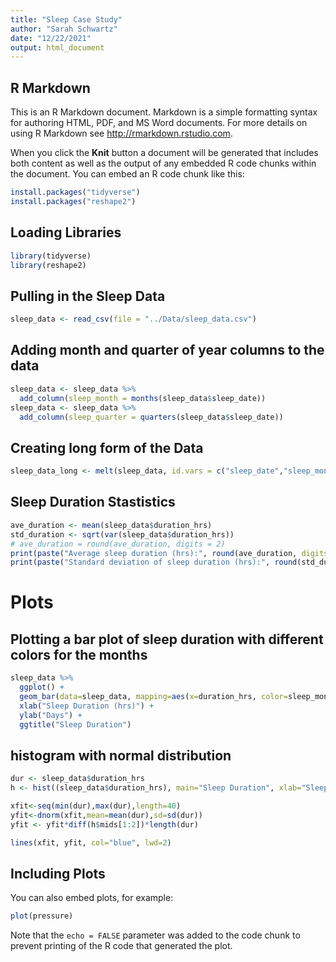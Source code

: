 ```yaml
---
title: "Sleep Case Study"
author: "Sarah Schwartz"
date: "12/22/2021"
output: html_document
---
```




## R Markdown

This is an R Markdown document. Markdown is a simple formatting syntax for authoring HTML, PDF, and MS Word documents. For more details on using R Markdown see <http://rmarkdown.rstudio.com>.

When you click the **Knit** button a document will be generated that includes both content as well as the output of any embedded R code chunks within the document. You can embed an R code chunk like this:

```r
install.packages("tidyverse")
install.packages("reshape2")
```

## Loading Libraries
```r
library(tidyverse)
library(reshape2)
```

## Pulling in the Sleep Data
```r
sleep_data <- read_csv(file = "../Data/sleep_data.csv")
```
## Adding month and quarter of year columns to the data
``` r
sleep_data <- sleep_data %>%
  add_column(sleep_month = months(sleep_data$sleep_date))
sleep_data <- sleep_data %>%
  add_column(sleep_quarter = quarters(sleep_data$sleep_date))
```


## Creating long form of the Data
```r
sleep_data_long <- melt(sleep_data, id.vars = c("sleep_date","sleep_month","sleep_quarter","duration_hrs","total_toss_turns","avg_percent_rem_hrs"))
```

## Sleep Duration Stastistics
``` r
ave_duration <- mean(sleep_data$duration_hrs)
std_duration <- sqrt(var(sleep_data$duration_hrs))
# ave_duration = round(ave_duration, digits = 2)
print(paste("Average sleep duration (hrs):", round(ave_duration, digits = 2)))
print(paste("Standard deviation of sleep duration (hrs):", round(std_duration,digits = 2)))
```


# Plots

## Plotting a bar plot of sleep duration with different colors for the months
```r
sleep_data %>%
  ggplot() +
  geom_bar(data=sleep_data, mapping=aes(x=duration_hrs, color=sleep_month)) +
  xlab("Sleep Duration (hrs)") + 
  ylab("Days") + 
  ggtitle("Sleep Duration")
```


## histogram with normal distribution
```r
dur <- sleep_data$duration_hrs
h <- hist((sleep_data$duration_hrs), main="Sleep Duration", xlab="Sleep Duration (hrs)")

xfit<-seq(min(dur),max(dur),length=40) 
yfit<-dnorm(xfit,mean=mean(dur),sd=sd(dur)) 
yfit <- yfit*diff(h$mids[1:2])*length(dur) 

lines(xfit, yfit, col="blue", lwd=2)
```



## Including Plots

You can also embed plots, for example:

```r
plot(pressure)
```

Note that the `echo = FALSE` parameter was added to the code chunk to prevent printing of the R code that generated the plot.
